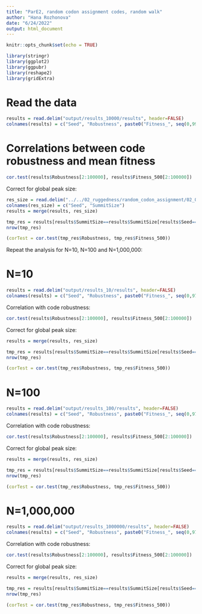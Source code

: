 ```yaml
---
title: "ParE2, random codon assignment codes, random walk"
author: "Hana Rozhonova"
date: "6/24/2022"
output: html_document
---
```


```r
knitr::opts_chunk$set(echo = TRUE)
```

```r
library(stringr)
library(ggplot2)
library(ggpubr)
library(reshape2)
library(gridExtra)
```

# Read the data
```r
results = read.delim("output/results_10000/results", header=FALSE)
colnames(results) = c("Seed", "Robustness", paste0("Fitness_", seq(0,990,by=10)))
```


# Correlations between code robustness and mean fitness
```r
cor.test(results$Robustness[2:100000], results$Fitness_500[2:100000])
```

Correct for global peak size:
```r
res_size = read.delim("../../02_ruggedness/random_codon_assignment/02_01_global_peak_size/results_globalPeakSize_random", header=FALSE)
colnames(res_size) = c("Seed", "SummitSize")
results = merge(results, res_size)

tmp_res = results[results$SummitSize==results$SummitSize[results$Seed==0],]
nrow(tmp_res)

(corTest = cor.test(tmp_res$Robustness, tmp_res$Fitness_500))
```

Repeat the analysis for N=10, N=100 and N=1,000,000:

# N=10
```r
results = read.delim("output/results_10/results", header=FALSE)
colnames(results) = c("Seed", "Robustness", paste0("Fitness_", seq(0,970,by=10)))
```

Correlation with code robustness:
```r
cor.test(results$Robustness[2:100000], results$Fitness_500[2:100000])
```

Correct for global peak size:
```r
results = merge(results, res_size)

tmp_res = results[results$SummitSize==results$SummitSize[results$Seed==0],]
nrow(tmp_res)

(corTest = cor.test(tmp_res$Robustness, tmp_res$Fitness_500))
```

# N=100
```r
results = read.delim("output/results_100/results", header=FALSE)
colnames(results) = c("Seed", "Robustness", paste0("Fitness_", seq(0,970,by=10)))
```

Correlation with code robustness:
```r
cor.test(results$Robustness[2:100000], results$Fitness_500[2:100000])
```

Correct for global peak size:
```r
results = merge(results, res_size)

tmp_res = results[results$SummitSize==results$SummitSize[results$Seed==0],]
nrow(tmp_res)

(corTest = cor.test(tmp_res$Robustness, tmp_res$Fitness_500))
```

# N=1,000,000
```r
results = read.delim("output/results_1000000/results", header=FALSE)
colnames(results) = c("Seed", "Robustness", paste0("Fitness_", seq(0,970,by=10)))
```

Correlation with code robustness:
```r
cor.test(results$Robustness[2:100000], results$Fitness_500[2:100000])
```

Correct for global peak size:
```r
results = merge(results, res_size)

tmp_res = results[results$SummitSize==results$SummitSize[results$Seed==0],]
nrow(tmp_res)

(corTest = cor.test(tmp_res$Robustness, tmp_res$Fitness_500))
```